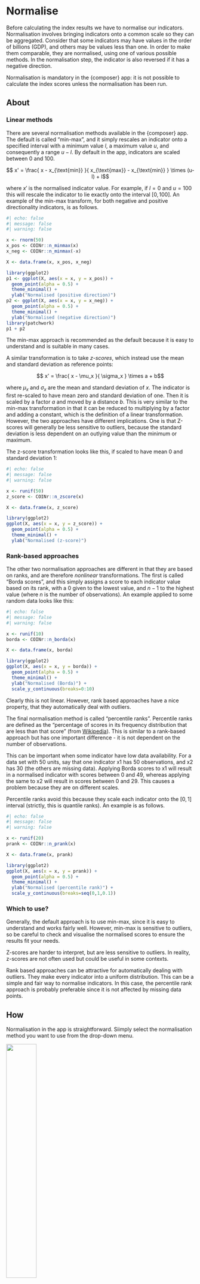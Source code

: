 # Normalise {#sec-normalisation}

Before calculating the index results we have to normalise our indicators. Normalisation involves bringing indicators onto a common scale so they can be aggregated. Consider that some indicators may have values in the order of billions (GDP), and others may be values less than one. In order to make them comparable, they are normalised, using one of various possible methods. In the normalisation step, the indicator is also reversed if it has a negative direction.

Normalisation is mandatory in the {composer} app: it is not possible to calculate the index scores unless the normalisation has been run.

## About


### Linear methods

There are several normalisation methods available in the {composer} app. The default is called "min-max", and it simply rescales an indicator onto a specified interval with a minimum value $l$, a maximum value $u$, and consequently a range $u-l$. By default in the app, indicators are scaled between 0 and 100.

$$ x' = \frac{ x - x_{\text{min}} }{ x_{\text{max}} - x_{\text{min}} } \times (u-l) + l$$

where $x'$ is the normalised indicator value. For example, if $l=0$ and $u=100$ this will rescale the indicator to lie exactly onto the interval $[0, 100]$. An example of the min-max transform, for both negative and positive directionality indicators, is as follows.

```r
#| echo: false
#| message: false
#| warning: false

x <- rnorm(50)
x_pos <- COINr::n_minmax(x)
x_neg <- COINr::n_minmax(-x)

X <- data.frame(x, x_pos, x_neg)

library(ggplot2)
p1 <- ggplot(X, aes(x = x, y = x_pos)) +
  geom_point(alpha = 0.5) +
  theme_minimal() +
  ylab("Normalised (positive direction)")
p2 <- ggplot(X, aes(x = x, y = x_neg)) +
  geom_point(alpha = 0.5) +
  theme_minimal() +
  ylab("Normalised (negative direction)")
library(patchwork)
p1 + p2
```

The min-max approach is recommended as the default because it is easy to understand and is suitable in many cases.

A similar transformation is to take *z-scores*, which instead use the mean and standard deviation as reference points:

$$ x' = \frac{ x - \mu_x }{ \sigma_x } \times a + b$$

where $\mu_x$ and $\sigma_x$ are the mean and standard deviation of $x$. The indicator is first re-scaled to have mean zero and standard deviation of one. Then it is scaled by a factor $a$ and moved by a distance $b$. This is very similar to the min-max transformation in that it can be reduced to multiplying by a factor and adding a constant, which is the definition of a linear transformation. However, the two approaches have different implications. One is that Z-scores will generally be less sensitive to outliers, because the standard deviation is less dependent on an outlying value than the minimum or maximum.

The z-score transformation looks like this, if scaled to have mean 0 and standard deviation 1:

```r
#| echo: false
#| message: false
#| warning: false

x <- runif(50)
z_score <- COINr::n_zscore(x)

X <- data.frame(x, z_score)

library(ggplot2)
ggplot(X, aes(x = x, y = z_score)) +
  geom_point(alpha = 0.5) +
  theme_minimal() +
  ylab("Normalised (z-score)")
```

### Rank-based approaches

The other two normalisation approaches are different in that they are based on ranks, and are therefore *nonlinear* transformations. The first is called "Borda scores", and this simply assigns a score to each indicator value based on its rank, with a 0 given to the lowest value, and $n-1$ to the highest value (where $n$ is the number of observations). An example applied to some random data looks like this:

```r
#| echo: false
#| message: false
#| warning: false

x <- runif(10)
borda <- COINr::n_borda(x)

X <- data.frame(x, borda)

library(ggplot2)
ggplot(X, aes(x = x, y = borda)) +
  geom_point(alpha = 0.5) +
  theme_minimal() +
  ylab("Normalised (Borda)") +
  scale_y_continuous(breaks=0:10)
```

Clearly this is not linear. However, rank based approaches have a nice property, that they automatically deal with outliers.

The final normalisation method is called "percentile ranks". Percentile ranks are defined as the "percentage of scores in its frequency distribution that are less than that score" (from [Wikipedia](https://en.wikipedia.org/wiki/Percentile_rank)). This is similar to a rank-based approach but has one important difference - it is not dependent on the number of observations.

This can be important when some indicator have low data availability. For a data set with 50 units, say that one indicator x1 has 50 observations, and x2 has 30 (the others are missing data). Applying Borda scores to x1 will result in a normalised indicator with scores between 0 and 49, whereas applying the same to x2 will result in scores between 0 and 29. This causes a problem because they are on different scales.

Percentile ranks avoid this because they scale each indicator onto the $[0,1]$ interval (strictly, this is quantile ranks). An example is as follows.

```r
#| echo: false
#| message: false
#| warning: false

x <- runif(20)
prank <- COINr::n_prank(x)

X <- data.frame(x, prank)

library(ggplot2)
ggplot(X, aes(x = x, y = prank)) +
  geom_point(alpha = 0.5) +
  theme_minimal() +
  ylab("Normalised (percentile rank)") +
  scale_y_continuous(breaks=seq(0,1,0.1))
```

### Which to use?

Generally, the default approach is to use min-max, since it is easy to understand and works fairly well. However, min-max is sensitive to outliers, so be careful to check and visualise the normalised scores to ensure the results fit your needs.

Z-scores are harder to interpret, but are less sensitive to outliers. In reality, z-scores are not often used but could be useful in some contexts.

Rank based approaches can be attractive for automatically dealing with outliers. They make every indicator into a uniform distribution. This can be a simple and fair way to normalise indicators. In this case, the percentile rank approach is probably preferable since it is not affected by missing data points.

## How

Normalisation in the app is straightforward. Siimply select the normalisation method you want to use from the drop-down menu.

![](figs/normalisation_1.png){width=40%}

If you select min-max or z-score, you will additionally have the option to set the parameters (upper/lower bounds, and mean/standard deviation, respectively). The other two methods have no parameters to set.

Clicking "Run" will apply the normalisation method to the data, and generates a table with the normalised data set. As in other tabs, clicking on a column in the table will show a scatter plot of the indicator in the sidebar, before and after normalisation.

![](figs/normalisation_2.png){width=80%}

You can change and adjust the normalisation simply by altering the specifications and clicking "Run" again, which will overwrite any existing normalised data.
